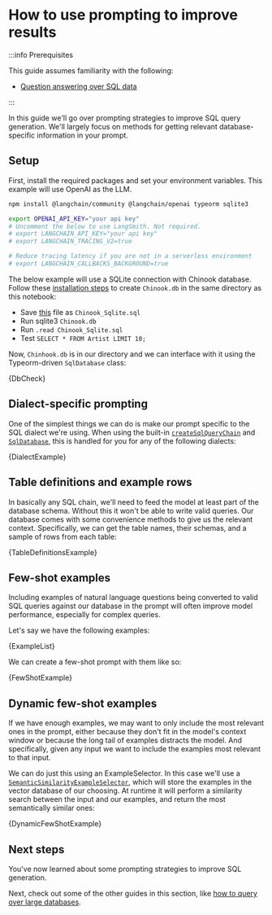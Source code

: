 # How to use prompting to improve results

:::info Prerequisites

This guide assumes familiarity with the following:

- [Question answering over SQL data](/docs/tutorials/sql_qa)

:::

In this guide we'll go over prompting strategies to improve SQL query generation.
We'll largely focus on methods for getting relevant database-specific information in your prompt.

## Setup

First, install the required packages and set your environment variables. This example will use OpenAI as the LLM.

```bash
npm install @langchain/community @langchain/openai typeorm sqlite3
```

```bash
export OPENAI_API_KEY="your api key"
# Uncomment the below to use LangSmith. Not required.
# export LANGCHAIN_API_KEY="your api key"
# export LANGCHAIN_TRACING_V2=true

# Reduce tracing latency if you are not in a serverless environment
# export LANGCHAIN_CALLBACKS_BACKGROUND=true
```

The below example will use a SQLite connection with Chinook database. Follow these [installation steps](https://database.guide/2-sample-databases-sqlite/) to create `Chinook.db` in the same directory as this notebook:

- Save [this](https://raw.githubusercontent.com/lerocha/chinook-database/master/ChinookDatabase/DataSources/Chinook_Sqlite.sql) file as `Chinook_Sqlite.sql`
- Run sqlite3 `Chinook.db`
- Run `.read Chinook_Sqlite.sql`
- Test `SELECT * FROM Artist LIMIT 10;`

Now, `Chinhook.db` is in our directory and we can interface with it using the Typeorm-driven `SqlDatabase` class:


<CodeBlock language="typescript">{DbCheck}</CodeBlock>

## Dialect-specific prompting

One of the simplest things we can do is make our prompt specific to the SQL dialect we're using.
When using the built-in [`createSqlQueryChain`](https://v02.api.js.langchain.com/functions/langchain_chains_sql_db.createSqlQueryChain.html) and [`SqlDatabase`](https://v02.api.js.langchain.com/classes/langchain_sql_db.SqlDatabase.html), this is handled for you for any of the following dialects:


<CodeBlock language="typescript">{DialectExample}</CodeBlock>

## Table definitions and example rows

In basically any SQL chain, we'll need to feed the model at least part of the database schema.
Without this it won't be able to write valid queries. Our database comes with some convenience methods to give us the relevant context.
Specifically, we can get the table names, their schemas, and a sample of rows from each table:


<CodeBlock language="typescript">{TableDefinitionsExample}</CodeBlock>

## Few-shot examples

Including examples of natural language questions being converted to valid SQL queries against our database in the prompt will often improve model performance, especially for complex queries.

Let's say we have the following examples:


<CodeBlock language="typescript">{ExampleList}</CodeBlock>

We can create a few-shot prompt with them like so:


<CodeBlock language="typescript">{FewShotExample}</CodeBlock>

## Dynamic few-shot examples

If we have enough examples, we may want to only include the most relevant ones in the prompt, either because they don't fit in the model's context window or because the long tail of examples distracts the model.
And specifically, given any input we want to include the examples most relevant to that input.

We can do just this using an ExampleSelector. In this case we'll use a [`SemanticSimilarityExampleSelector`](https://v02.api.js.langchain.com/classes/langchain_core.example_selectors.SemanticSimilarityExampleSelector.html),
which will store the examples in the vector database of our choosing.
At runtime it will perform a similarity search between the input and our examples, and return the most semantically similar ones:


<CodeBlock language="typescript">{DynamicFewShotExample}</CodeBlock>

## Next steps

You've now learned about some prompting strategies to improve SQL generation.

Next, check out some of the other guides in this section, like [how to query over large databases](/docs/how_to/sql_large_db).
